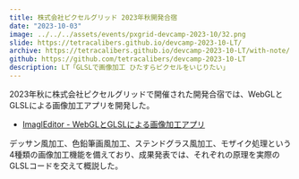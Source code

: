 ```yaml
---
title: 株式会社ピクセルグリッド 2023年秋開発合宿
date: "2023-10-03"
image: ../../../assets/events/pxgrid-devcamp-2023-10/32.png
slide: https://tetracalibers.github.io/devcamp-2023-10-LT/
archive: https://tetracalibers.github.io/devcamp-2023-10-LT/with-note/
github: https://github.com/tetracalibers/devcamp-2023-10-LT
description: LT「GLSLで画像加工 ひたすらピクセルをいじりたい」
---
```


2023年秋に株式会社ピクセルグリッドで開催された開発合宿では、WebGLとGLSLによる画像加工アプリを開発した。

- [ImaglEditor - WebGLとGLSLによる画像加工アプリ](/tomixyz-biography/ja/projects/imagl-editor)

デッサン風加工、色鉛筆画風加工、ステンドグラス風加工、モザイク処理という4種類の画像加工機能を備えており、成果発表では、それぞれの原理を実際のGLSLコードを交えて概説した。

